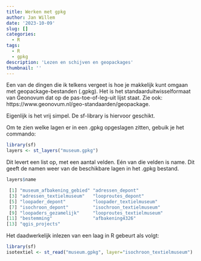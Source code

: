 ```yaml
---
title: Werken met gpkg
author: Jan Willem
date: '2023-10-09'
slug: []
categories:
  - R
tags:
  - R
  - gpkg
description: 'Lezen en schijven en geopackages'
thumbnail: ''
---
```

Een van de dingen die ik telkens vergeet is hoe je makkelijk kunt omgaan met geopackage-bestanden (.gpkg).
Het is het standaarduitwisselformaat van Geonovum dat op de pas-toe-of-leg-uit lijst staat. Zie ook: https://www.geonovum.nl/geo-standaarden/geopackage.

Eigenlijk is het vrij simpel. De sf-library is hiervoor geschikt.

Om te zien welke lagen er in een .gpkg opgeslagen zitten, gebuik je het commando:
```r
library(sf)
layers <- st_layers("museum.gpkg")
```

Dit levert een list op, met een aantal velden. Eén van die velden is name. Dit geeft de namen weer van de beschikbare lagen in het .gpkg bestand.

```r
layers$name

 [1] "museum_afbakening_gebied" "adressen_depont"         
 [3] "adressen_textielmuseum"   "looproutes_depont"       
 [5] "loopader_depont"          "loopader_textielmuseum"  
 [7] "isochroon_depont"         "isochroon_textielmuseum" 
 [9] "loopaders_gezamelijk"     "looproutes_textielmuseum"
[11] "bestemming"               "afbakening4326"          
[13] "qgis_projects"
```

Het daadwerkelijk inlezen van een laag in R gebeurt als volgt:
```r
library(sf)
isotextiel <- st_read("museum.gpkg", layer="isochroon_textielmuseum")
```

